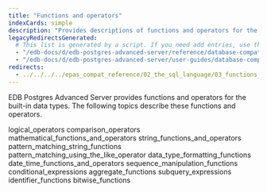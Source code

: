 ```yaml
---
title: "Functions and operators"
indexCards: simple
description: "Provides descriptions of functions and operators for the built-in data types"
legacyRedirectsGenerated:
  # This list is generated by a script. If you need add entries, use the `legacyRedirects` key.
  - "/edb-docs/d/edb-postgres-advanced-server/reference/database-compatibility-for-oracle-developers-reference-guide/9.6/Database_Compatibility_for_Oracle_Developers_Reference_Guide.1.094.html"
  - "/edb-docs/d/edb-postgres-advanced-server/user-guides/database-compatibility-for-oracle-developers-guide/9.5/Database_Compatibility_for_Oracle_Developers_Guide.1.128.html"
redirects:
  - ../../../../epas_compat_reference/02_the_sql_language/03_functions_and_operators #generated for docs/epas/reorg-role-use-case-mode
---
```


<div id="functions_and_operators" class="registered_link"></div>

EDB Postgres Advanced Server provides functions and operators for the built-in data types. The following topics describe these functions and operators.

<div class="toctree" maxdepth="3">

logical_operators comparison_operators mathematical_functions_and_operators string_functions_and_operators pattern_matching_string_functions pattern_matching_using_the_like_operator data_type_formatting_functions date_time_functions_and_operators sequence_manipulation_functions conditional_expressions aggregate_functions subquery_expressions identifier_functions bitwise_functions

</div>
